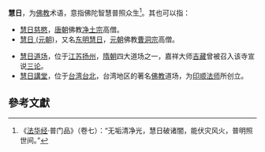 '''慧日'''，为[[佛教|佛教]]术语，意指佛陀智慧普照众生<ref>《[[法华经|法华经]]·普门品》（卷七）：“无垢清净光，慧日破诸闇，能伏灾风火，普明照世间。”</ref>。其也可以指：

* [[慧日慈愍|慧日慈愍]]，[[唐朝|唐朝]]佛教[[淨土宗_(中國)|净土宗]]高僧。
* [[慧日_(元朝)|慧日 (元朝)]]，又名[[东明慧日|东明慧日]]，[[元朝|元朝]]佛教[[曹洞宗|曹洞宗]]高僧。

* [[慧日道场|慧日道场]]，位于[[江苏|江苏]][[扬州|扬州]]，[[隋朝|隋朝]]四大道场之一，嘉祥大师[[吉藏|吉藏]]曾被召入该寺宣说[[三论|三论]]。
* [[慧日講堂|慧日講堂]]，位于[[台湾|台湾]][[台北|台北]]，台湾地区的著名[[佛教|佛教]]道场，为[[印顺|印顺法师]]所创立。

==參考文獻==
<div class="references-small">
<references></references>
</div>

{{disambig|Cat=二字亞洲相關消歧義}}